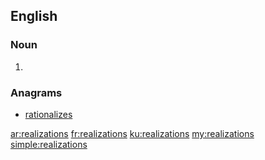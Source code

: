 ==English==

===Noun===
{{head|en|noun plural form}}

# {{plural of|realization|lang=en}}

===Anagrams===
* [[rationalizes#English|rationalizes]]

[[ar:realizations]]
[[fr:realizations]]
[[ku:realizations]]
[[my:realizations]]
[[simple:realizations]]